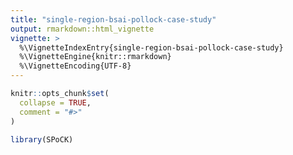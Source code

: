 ```yaml
---
title: "single-region-bsai-pollock-case-study"
output: rmarkdown::html_vignette
vignette: >
  %\VignetteIndexEntry{single-region-bsai-pollock-case-study}
  %\VignetteEngine{knitr::rmarkdown}
  %\VignetteEncoding{UTF-8}
---
```


```r
knitr::opts_chunk$set(
  collapse = TRUE,
  comment = "#>"
)
```

```r
library(SPoCK)
```
